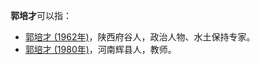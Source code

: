 '''郭培才'''可以指：
*[[郭培才_(1962年)|郭培才 (1962年)]]，陕西府谷人，政治人物、水土保持专家。
*[[郭培才_(1980年)|郭培才 (1980年)]]，河南辉县人，教师。

{{disambig|Cat=三字郭姓人名消歧义}}